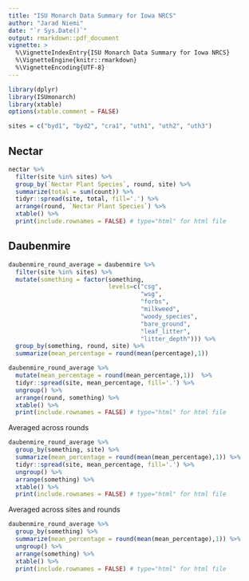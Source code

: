 ```yaml
---
title: "ISU Monarch Data Summary for Iowa NRCS"
author: "Jarad Niemi"
date: "`r Sys.Date()`"
output: rmarkdown::pdf_document
vignette: >
  %\VignetteIndexEntry{ISU Monarch Data Summary for Iowa NRCS}
  %\VignetteEngine{knitr::rmarkdown}
  %\VignetteEncoding{UTF-8}
---
```


```r
library(dplyr)
library(ISUmonarch)
library(xtable)
options(xtable.comment = FALSE)
```

```r
sites = c("byd1", "byd2", "cra1", "uth1", "uth2", "uth3")
```


## Nectar

```r
nectar %>%
  filter(site %in% sites) %>%
  group_by(`Nectar Plant Species`, round, site) %>%
  summarize(total = sum(count)) %>%
  tidyr::spread(site, total, fill='.') %>%
  arrange(round, `Nectar Plant Species`) %>% 
  xtable() %>%
  print(include.rownames = FALSE) # type="html" for html file
```

\newpage
## Daubenmire

```r
daubenmire_round_average = daubenmire %>%
  filter(site %in% sites) %>% 
  mutate(something = factor(something, 
                            levels=c("csg",
                                     "wsg",
                                     "forbs",
                                     "milkweed",
                                     "woody_species",
                                     "bare_ground",
                                     "leaf_litter",
                                     "litter_depth"))) %>%
  group_by(something, round, site) %>%
  summarize(mean_percentage = round(mean(percentage),1))  

daubenmire_round_average %>%
  mutate(mean_percentage = round(mean_percentage,1))  %>%
  tidyr::spread(site, mean_percentage, fill='.') %>%
  ungroup() %>% 
  arrange(round, something) %>% 
  xtable() %>%
  print(include.rownames = FALSE) # type="html" for html file
```

Averaged across rounds

```r
daubenmire_round_average %>% 
  group_by(something, site) %>%
  summarize(mean_percentage = round(mean(mean_percentage),1)) %>% 
  tidyr::spread(site, mean_percentage, fill='.') %>%
  ungroup() %>% 
  arrange(something) %>% 
  xtable() %>%
  print(include.rownames = FALSE) # type="html" for html file
```

\newpage

Averaged across sites and rounds

```r
daubenmire_round_average %>% 
  group_by(something) %>%
  summarize(mean_percentage = round(mean(mean_percentage),1)) %>% 
  ungroup() %>% 
  arrange(something) %>% 
  xtable() %>%
  print(include.rownames = FALSE) # type="html" for html file
```


\newpage